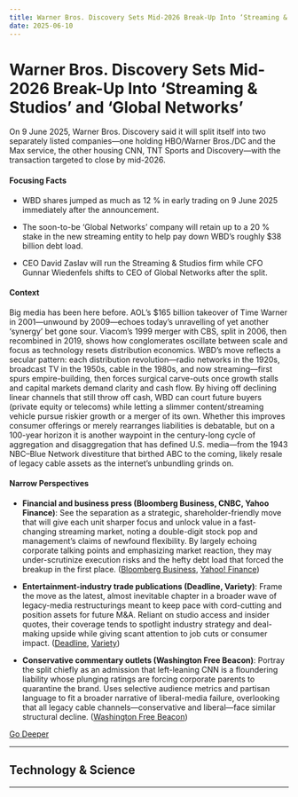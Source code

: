 ```yaml
---
title: Warner Bros. Discovery Sets Mid-2026 Break-Up Into ‘Streaming & Studios’ and ‘Global Networks’
date: 2025-06-10
---
```


# Warner Bros. Discovery Sets Mid-2026 Break-Up Into ‘Streaming & Studios’ and ‘Global Networks’

On 9 June 2025, Warner Bros. Discovery said it will split itself into two separately listed companies—one holding HBO/Warner Bros./DC and the Max service, the other housing CNN, TNT Sports and Discovery—with the transaction targeted to close by mid-2026.

#### Focusing Facts

- WBD shares jumped as much as 12 % in early trading on 9 June 2025 immediately after the announcement.

- The soon-to-be ‘Global Networks’ company will retain up to a 20 % stake in the new streaming entity to help pay down WBD’s roughly $38 billion debt load.

- CEO David Zaslav will run the Streaming & Studios firm while CFO Gunnar Wiedenfels shifts to CEO of Global Networks after the split.

#### Context

Big media has been here before. AOL’s $165 billion takeover of Time Warner in 2001—unwound by 2009—echoes today’s unravelling of yet another ‘synergy’ bet gone sour. Viacom’s 1999 merger with CBS, split in 2006, then recombined in 2019, shows how conglomerates oscillate between scale and focus as technology resets distribution economics. WBD’s move reflects a secular pattern: each distribution revolution—radio networks in the 1920s, broadcast TV in the 1950s, cable in the 1980s, and now streaming—first spurs empire-building, then forces surgical carve-outs once growth stalls and capital markets demand clarity and cash flow. By hiving off declining linear channels that still throw off cash, WBD can court future buyers (private equity or telecoms) while letting a slimmer content/streaming vehicle pursue riskier growth or a merger of its own. Whether this improves consumer offerings or merely rearranges liabilities is debatable, but on a 100-year horizon it is another waypoint in the century-long cycle of aggregation and disaggregation that has defined U.S. media—from the 1943 NBC–Blue Network divestiture that birthed ABC to the coming, likely resale of legacy cable assets as the internet’s unbundling grinds on.

#### Narrow Perspectives

- **Financial and business press (Bloomberg Business, CNBC, Yahoo Finance)**: See the separation as a strategic, shareholder-friendly move that will give each unit sharper focus and unlock value in a fast-changing streaming market, noting a double-digit stock pop and management’s claims of newfound flexibility. By largely echoing corporate talking points and emphasizing market reaction, they may under-scrutinize execution risks and the hefty debt load that forced the breakup in the first place. ([Bloomberg Business](https://www.bloomberg.com/news/articles/2025-06-09/warner-bros-discovery-plans-split-into-two-public-businesses), [Yahoo! Finance](https://finance.yahoo.com/news/warner-bros-discovery-stock-pops-as-company-confirms-it-will-split-into-two-companies-141412619.html))

- **Entertainment-industry trade publications (Deadline, Variety)**: Frame the move as the latest, almost inevitable chapter in a broader wave of legacy-media restructurings meant to keep pace with cord-cutting and position assets for future M&A. Reliant on studio access and insider quotes, their coverage tends to spotlight industry strategy and deal-making upside while giving scant attention to job cuts or consumer impact. ([Deadline](https://deadline.com/2025/06/warner-bros-discovery-to-split-into-two-companies-1236427927/), [Variety](https://variety.com/2025/tv/news/warner-bros-discovery-split-two-companies-streaming-tv-1236423250/))

- **Conservative commentary outlets (Washington Free Beacon)**: Portray the split chiefly as an admission that left-leaning CNN is a floundering liability whose plunging ratings are forcing corporate parents to quarantine the brand. Uses selective audience metrics and partisan language to fit a broader narrative of liberal-media failure, overlooking that all legacy cable channels—conservative and liberal—face similar structural decline. ([Washington Free Beacon](https://freebeacon.com/latest-news/cable-cut-cnns-parent-company-to-spin-off-struggling-network/))


[Go Deeper](https://www.perplexity.ai/search?q=Warner+Bros.+Discovery+Sets+Mid-2026+Break-Up+Into+%E2%80%98Streaming+%26+Studios%E2%80%99+and+%E2%80%98Global+Networks%E2%80%99)

---

## Technology & Science

---

<a id='bad-weather-pushes-axiom-4-iss-launch-to-11-june-delaying-indias-return-to-human-spaceflight'></a>
